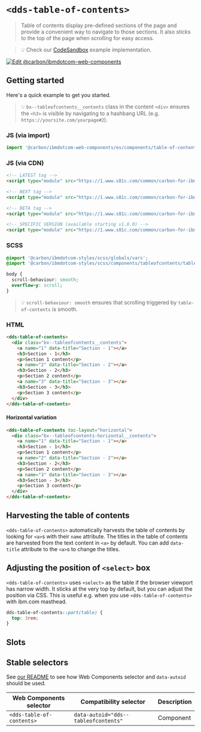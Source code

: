 
# `<dds-table-of-contents>`

> Table of contents display pre-defined sections of the page and provide a
> convenient way to navigate to those sections. It also sticks to the top of the
> page when scrolling for easy access.

> 💡 Check our
> [CodeSandbox](https://githubbox.com/carbon-design-system/carbon-for-ibm-dotcom/tree/master/packages/web-components/examples/codesandbox/components/table-of-contents)
> example implementation.

[![Edit @carbon/ibmdotcom-web-components](https://codesandbox.io/static/img/play-codesandbox.svg)](https://githubbox.com/carbon-design-system/carbon-for-ibm-dotcom/tree/master/packages/web-components/examples/codesandbox/components/table-of-contents)

## Getting started

Here's a quick example to get you started.

> 💡 `bx--tableofcontents__contents` class in the content `<div>` ensures the `<h3>` is visible by navigating to a hashbang URL (e.g. `https://yoursite.com/yourpage#2`).

### JS (via import)

```javascript
import '@carbon/ibmdotcom-web-components/es/components/table-of-contents/index.js';
```

### JS (via CDN)

```html
<!-- LATEST tag -->
<script type="module" src="https://1.www.s81c.com/common/carbon-for-ibm-dotcom/latest/table-of-contents.min.js"></script>

<!-- NEXT tag -->
<script type="module" src="https://1.www.s81c.com/common/carbon-for-ibm-dotcom/next/table-of-contents.min.js"></script>

<!-- BETA tag -->
<script type="module" src="https://1.www.s81c.com/common/carbon-for-ibm-dotcom/beta/table-of-contents.min.js"></script>

<!-- SPECIFIC VERSION (available starting v1.6.0) -->
<script type="module" src="https://1.www.s81c.com/common/carbon-for-ibm-dotcom/v1.6.0/table-of-contents.min.js"></script>
```

### SCSS

```scss
@import '@carbon/ibmdotcom-styles/scss/globals/vars';
@import '@carbon/ibmdotcom-styles/scss/components/tableofcontents/tableofcontents';

body {
  scroll-behaviour: smooth;
  overflow-y: scroll;
}
```

> 💡 `scroll-behaviour: smooth` ensures that scrolling triggered by `table-of-contents` is smooth.

### HTML

```html
<dds-table-of-contents>
  <div class="bx--tableofcontents__contents">
    <a name="1" data-title="Section - 1"></a>
    <h3>Section - 1</h3>
    <p>Section 1 content</p>
    <a name="2" data-title="Section - 2"></a>
    <h3>Section - 2</h3>
    <p>Section 2 content</p>
    <a name="3" data-title="Section - 3"></a>
    <h3>Section - 3</h3>
    <p>Section 3 content</p>
  </div>
</dds-table-of-contents>
```

#### Horizontal variation

```html
<dds-table-of-contents toc-layout="horizontal">
  <div class="bx--tableofcontents-horizontal__contents">
    <a name="1" data-title="Section - 1"></a>
    <h3>Section - 1</h3>
    <p>Section 1 content</p>
    <a name="2" data-title="Section - 2"></a>
    <h3>Section - 2</h3>
    <p>Section 2 content</p>
    <a name="3" data-title="Section - 3"></a>
    <h3>Section - 3</h3>
    <p>Section 3 content</p>
  </div>
</dds-table-of-contents>
```

## Harvesting the table of contents

`<dds-table-of-contents>` automatically harvests the table of contents by looking for `<a>`s with their `name` attribute.
The titles in the table of contents are harvested from the text content in `<a>` by default.
You can add `data-title` attribute to the `<a>`s to change the titles.

## Adjusting the position of `<select>` box

`<dds-table-of-contents>` uses `<select>` as the table if the browser viewport has narrow width.
It sticks at the very top by default, but you can adjust the position via CSS.
This is useful e.g. when you use `<dds-table-of-contents>` with ibm.com masthead.

```css
dds-table-of-contents::part(table) {
  top: 3rem;
}
```

## Slots

<Props of="dds-table-of-contents" />

## Stable selectors

See [our README](https://github.com/carbon-design-system/carbon-for-ibm-dotcom/tree/master/packages/web-components#stable-selectors-for-analytics-and-integratione2e-testing-in-web-components) to see how Web Components selector and `data-autoid` should be used.

| Web Components selector   | Compatibility selector               | Description |
| ------------------------- | ------------------------------------ | ----------- |
| `<dds-table-of-contents>` | `data-autoid="dds--tableofcontents"` | Component   |

<Description markdown={contributing} />
